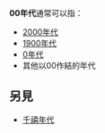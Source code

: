 '''00年代'''通常可以指：
* [[2000年代|2000年代]]
* [[1900年代|1900年代]]
* [[0年代|0年代]]
* 其他以00作結的年代

== 另見 ==
*[[千禧年代|千禧年代]]

{{disambig}}